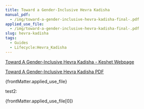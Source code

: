 ```yaml
---
title: Toward a Gender-Inclusive Hevra Kadisha
manual_pdf:
  - /img/toward-a-gender-inclusive-hevra-kadisha-final-.pdf
applied_use_file:
  - /img/toward-a-gender-inclusive-hevra-kadisha-final-.pdf
slug: hevra-kadisha
tags:
  - Guides
  - Lifecycle:Hevra_Kadisha
---
```


[](/img/toward-a-gender-inclusive-hevra-kadisha-final-.pdf)[Toward A Gender-Inclusive Hevra Kadisha - Keshet Webpage](https://www.keshetonline.org/text-only-toward-a-gender-inclusive-hevra-kadisha/)

[Toward A Gender-Inclusive Hevra Kadisha PDF](/img/toward-a-gender-inclusive-hevra-kadisha-final-.pdf)

{frontMatter.applied_use_file}

test2:

{frontMatter.applied_use_file[0]}
